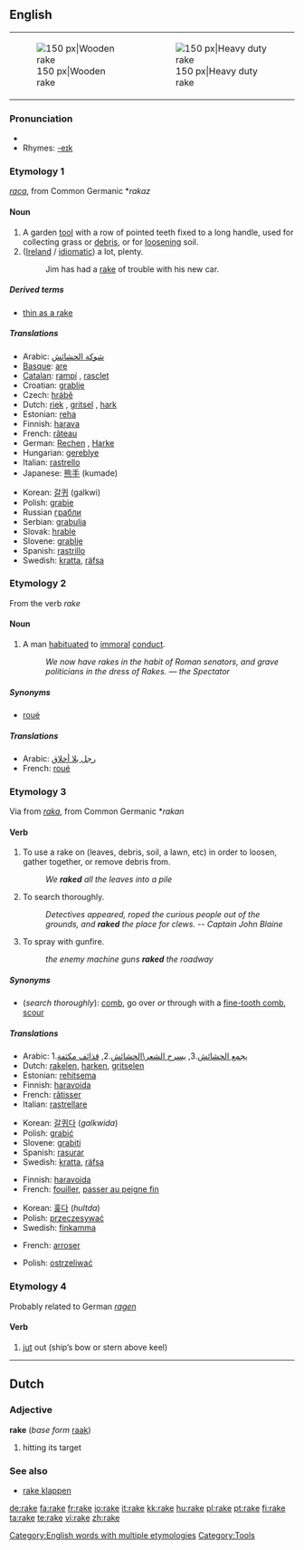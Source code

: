 {{wikipedia|dab=rake}}
==English==
{| style="float: right; clear:right;"
|[[Image:Wooden rake.jpg|thumb|right|150 px|Wooden rake]]
|[[Image:SoilRake.jpg|thumb|right|150 px|Heavy duty rake]]
|}
===Pronunciation===
* {{audio|en-us-rake.ogg|Audio (US)}}
* Rhymes: [[Rhymes:English:-eɪk|-eɪk]]

===Etymology 1===
[[Category:English words with multiple etymologies]]
{{OE.}}  ''[[raca]]'', from Common Germanic *''rakaz''

====Noun====
{{en-noun}}

# A garden [[tool]] with a row of pointed teeth fixed to a long handle, used for collecting grass or [[debris]], or for [[loosen]]ing soil.
# ([[Ireland]] / [[idiomatic]]) a lot, plenty.
#: Jim has had a [[rake]] of trouble with his new car.

=====Derived terms=====
*[[thin as a rake]]
=====Translations=====
{{top}}
* Arabic: [[شوكة الحشائش]]
* [[Basque]]: [[are]]
* [[Catalan]]: [[rampí]] {{m}}, [[rasclet]] {{m}}
* Croatian: [[grablje]] {{f|p}}
* Czech: [[hrábě]] {{p}}
* Dutch: [[riek]] {{m}}, [[gritsel]] {{m}}, [[hark#Dutch|hark]] {{m}}
* Estonian: [[reha]]
* Finnish: [[harava]]
* French: [[râteau]] {{m}}
* German: [[Rechen]] {{m}}, [[Harke]] {{f}}
* Hungarian: [[gereblye]]
* Italian: [[rastrello]] {{m}}
* Japanese: [[熊手]] (kumade)
{{mid}}
* Korean: [[갈퀴]] (galkwi)
* Polish: [[grabie]] {{p}}
* Russian [[грабли]]
* Serbian: [[grabulja]] {{f}}
* Slovak: [[hrable]]
* Slovene: [[grablje]] {{f|p}}
* Spanish: [[rastrillo]] {{m}}
* Swedish: [[kratta]], [[räfsa]]
{{bottom}}

===Etymology 2===
From the verb ''rake''

====Noun====
{{en-noun}}

# A man [[habituate]]d to [[immoral]] [[conduct]].
#: ''We now have rakes in the habit of Roman senators, and grave politicians in the dress of Rakes. &mdash; the Spectator''

=====Synonyms=====
* [[roué]]

=====Translations=====
{{top}}
* Arabic: [[رجل بلا أخلاق]]
* French: [[roué#French|roué]] {{m}}
{{mid}}
{{bottom}}

===Etymology 3===
Via {{ME.}} from {{ON.}} ''[[raka]]'', from Common Germanic *''rakan''

====Verb====
{{en-verb|rak|ing}}

# To use a rake on (leaves, debris, soil, a lawn, etc) in order to loosen, gather together, or remove debris from.
#: ''We '''raked''' all the leaves into a pile''
# To search thoroughly.
#: ''Detectives appeared, roped the curious people out of the grounds, and '''raked''' the place for clews.  -- Captain John Blaine''
# To spray with gunfire.
#: ''the enemy machine guns '''raked''' the roadway''

=====Synonyms=====
* (''search thoroughly''): [[comb]], go over ''or'' through with a [[fine-tooth comb]], [[scour]]

=====Translations=====
{{trans-top|use a rake on}}
* Arabic: 1.[[يجمع الحشائش]].3, [[يسرح الشعر\الحشائش]].2, [[قذائف مكثفة]]
* Dutch: [[rakelen]], [[harken]], [[gritselen]]
* Estonian: [[rehitsema]]
* Finnish: [[haravoida]]
* French: [[râtisser]]
* Italian: [[rastrellare]]
{{trans-mid}}
* Korean: [[갈퀴다]] (''galkwida'')
* Polish: [[grabić]]
* Slovene: [[grabiti]]
* Spanish: [[rasurar]]
* Swedish: [[kratta]], [[räfsa]]
{{trans-bottom}}

{{trans-top|search thoroughly}}
* Finnish: [[haravoida]]
* French: [[fouiller]], [[passer au peigne fin]]
{{trans-mid}}
* Korean: [[훑다]] (''hultda'')
* Polish: [[przeczesywać]]
* Swedish: [[finkamma]]
{{trans-bottom}}

{{trans-top|spray with gunfire}}
* French: [[arroser]]
{{trans-mid}}
* Polish: [[ostrzeliwać]]
{{trans-bottom}}

===Etymology 4===
Probably related to German ''[[ragen]]''

====Verb====
{{en-verb|rak|ing}}

# [[jut]] out (ship’s bow or stern above keel)

[[Category:Tools]]

----

==Dutch==

===Adjective===
'''rake''' (''base form'' [[raak]])

# hitting its target

===See also===
* [[rake klappen]]

[[de:rake]]
[[fa:rake]]
[[fr:rake]]
[[io:rake]]
[[it:rake]]
[[kk:rake]]
[[hu:rake]]
[[pl:rake]]
[[pt:rake]]
[[fi:rake]]
[[ta:rake]]
[[te:rake]]
[[vi:rake]]
[[zh:rake]]